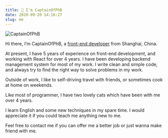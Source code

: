 ```yaml
---
title: 👋 I'm CaptainOfPhB
date: 2020-09-20 14:16:27
slug: me
---
```



<Image 
  src={me} 
  alt="CaptainOfPhB" 
  class="rounded-full w-full lg:w-1/3 !mb-10 shadow-2xl hover:animate-pulse hover:scale-75 duration-300"
/>

Hi there, I’m CaptainOfPhB, a <u>front-end developer</u> from Shanghai, China.

At present, I have 5 years of experience on front-end development, and working with React for over 4 years. I have been developing backend management system for most of my work. I write clean and simple code, and always try to find the right way to solve problems in my work.

Outside of work, I like to self-driving travel with friends, or sometimes cook at home on weekends.

Like most of programmer, I have two lovely cats which have been with me over 4 years.

I learn English and some new techniques in my spare time. I would appreciate it if you could teach me anything new to me.

Feel free to contact me if you can offer me a better job or just wanna make friend with me.